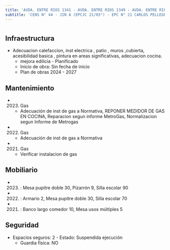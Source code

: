 ```yaml
---
title: 'AVDA. ENTRE RIOS 1341 - AVDA. ENTRE RIOS 1349 - AVDA. ENTRE RIOS 1359 - CONSTITUCION 1839'
subtitle: 'CENS N° 44 - JIN A (EPCJC 21/03°) - EPC N° 21 CARLOS PELLEGRINI - Bib.del Docente Dist.3 Carlos Pellegrini - EPA N° 22 CARLOS PELLEGRINI - JIN A (EPCJS 22/03°) - EPC N° 22 CARLOS PELLEGRINI - Sup Primaria DE03 A - Centro de Terminalidad a Distancia[sede] - Sup Adultos Region I A'
---
```


#
## Infraestructura

* Adecuacion  calefaccion, inst electrica , patio , muros ,cubierta, acesibilidad basica  , pintura en areas significativas, adecuacion cocina. 
    + mejora edilicia - Planificado 
    + Inicio de obra: Sin fecha de inicio 
    + Plan de obras 2024 - 2027 






## Mantenimiento

*  (2023) Gas 
    + Adecuación de inst de gas a Normativa, REPONER MEDIDOR DE GAS EN COCINA, Reparacion segun informe MetroGas, Normalizacion segun Informe de Metrogas

*  (2022) Gas 
    + Adecuación de inst de gas a Normativa

*  (2021) Gas 
    + Verificar instalacion de gas





## Mobiliario

*  (2023) : Mesa pupitre doble 30, Pizarrón 9, Silla escolar 90 

*  (2022) : Armario 2, Mesa pupitre doble 30, Silla escolar 70 

*  (2021) : Banco largo comedor 10, Mesa usos múltiples 5 





## Seguridad

*  Espacios seguros: 2 - Estado: Suspendida ejecución 
    + Guardia física: NO



